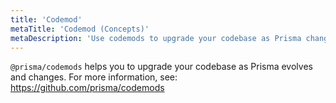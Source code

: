 ```yaml
---
title: 'Codemod'
metaTitle: 'Codemod (Concepts)'
metaDescription: 'Use codemods to upgrade your codebase as Prisma changes and evolves.'
---
```


<TopBlock>

`@prisma/codemods` helps you to upgrade your codebase as Prisma evolves and changes. For more information, see: https://github.com/prisma/codemods

</TopBlock>
